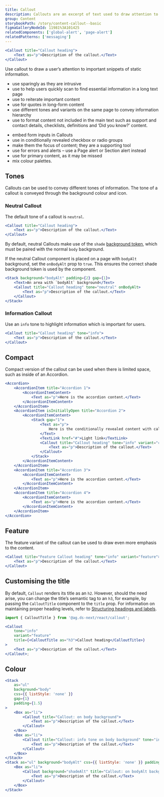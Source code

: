 ```yaml
---
title: Callout
description: Callouts are an excerpt of text used to draw attention to important or interesting information. They should not be confused with Page alerts.
group: Content
storybookPath: /story/content-callout--basic
figmaGalleryNodeId: 11981%3A101425
relatedComponents: ['global-alert', 'page-alert']
relatedPatterns: ['messaging']
---
```


```jsx live
<Callout title="Callout heading">
	<Text as="p">Description of the callout.</Text>
</Callout>
```

Use callout to draw a user’s attention to important snippets of static information.

<DoHeading />

- use sparingly as they are intrusive
- use to help users quickly scan to find essential information in a long text page
- use to reiterate important content
- use for quotes in long-form content
- use different tones and variants on the same page to convey information hierarchy
- use to format content not included in the main text such as support and contact details, checklists, definitions and ‘Did you know?’ content.

<DontHeading />

- embed form inputs in Callouts
- use in conditionally revealed checkbox or radio groups
- make them the focus of content; they are a supporting tool
- use for errors and alerts – use a Page alert or Section alert instead
- use for primary content, as it may be missed
- mix colour palettes.

## Tones

Callouts can be used to convey different tones of information. The tone of a callout is conveyed through the background colour and icon.

### Neutral Callout

The default tone of a callout is `neutral`.

```jsx live
<Callout title="Callout heading">
	<Text as="p">Description of the callout.</Text>
</Callout>
```

By default, neutral Callouts make use of the `shade` [background token](/foundations/tokens/colour#background-colours), which must be paired with the normal `body` background.

If the neutral Callout component is placed on a page with `bodyAlt` background, set the `onBodyAlt` prop to `true`. This ensures the correct shade background token is used by the component.

```jsx live
<Stack background="bodyAlt" padding={2} gap={1}>
	<Text>An area with `bodyAlt` background</Text>
	<Callout title="Callout heading" tone="neutral" onBodyAlt>
		<Text as="p">Description of the callout.</Text>
	</Callout>
</Stack>
```

### Information Callout

Use an `info` tone to highlight information which is important for users.

```jsx live
<Callout title="Callout heading" tone="info">
	<Text as="p">Description of the callout.</Text>
</Callout>
```

## Compact

Compact version of the callout can be used when there is limited space, such as inside of an Accordion.

```jsx live
<Accordion>
	<AccordionItem title="Accordion 1">
		<AccordionItemContent>
			<Text as="p">Here is the accordion content.</Text>
		</AccordionItemContent>
	</AccordionItem>
	<AccordionItem isInitiallyOpen title="Accordion 2">
		<AccordionItemContent>
			<Stack gap="1">
				<Text as="p">
					Here is the conditionally revealed content with callout.
				</Text>
				<TextLink href="#">Light link</TextLink>
				<Callout title="Callout heading" tone="info" variant="compact">
					<Text as="p">Description of the callout.</Text>
				</Callout>
			</Stack>
		</AccordionItemContent>
	</AccordionItem>
	<AccordionItem title="Accordion 3">
		<AccordionItemContent>
			<Text as="p">Here is the accordion content.</Text>
		</AccordionItemContent>
	</AccordionItem>
	<AccordionItem title="Accordion 4">
		<AccordionItemContent>
			<Text as="p">Here is the accordion content.</Text>
		</AccordionItemContent>
	</AccordionItem>
</Accordion>
```

## Feature

The feature variant of the callout can be used to draw even more emphasis to the content.

```jsx live
<Callout title="Feature Callout heading" tone="info" variant="feature">
	<Text as="p">Description of the callout.</Text>
</Callout>
```

## Customising the title

By default, `Callout` renders its title as an `h2`. However, should the need arise, you can change the title’s semantic tag to an `h3`, for example, by passing the `CalloutTitle` component to the `title` prop. For information on maintaining proper heading levels, refer to [Structuring headings and labels](/content/content-structure#structuring-headings-and-labels).

```jsx
import { CalloutTitle } from '@ag.ds-next/react/callout';

<Callout
	tone="info"
	variant="feature"
	title={<CalloutTitle as="h3">Callout heading</CalloutTitle>}
>
	<Text as="p">Description of the callout.</Text>
</Callout>;
```

## Colour

```jsx live colorSection shadeAlt
<Stack
	as="ul"
	background="body"
	css={{ listStyle: 'none' }}
	gap={1}
	padding={1.5}
>
	<Box as="li">
		<Callout title="Callout: on body background">
			<Text as="p">Description of the callout.</Text>
		</Callout>
	</Box>
	<Box as="li">
		<Callout title="Callout: info tone on body background" tone="info">
			<Text as="p">Description of the callout.</Text>
		</Callout>
	</Box>
</Stack>
<Stack as="ul" background="bodyAlt" css={{ listStyle: 'none' }} padding={1.5}>
	<Box as="li">
		<Callout background="shadeAlt" title="Callout: on bodyAlt background">
			<Text as="p">Description of the callout.</Text>
		</Callout>
	</Box>
</Stack>
```